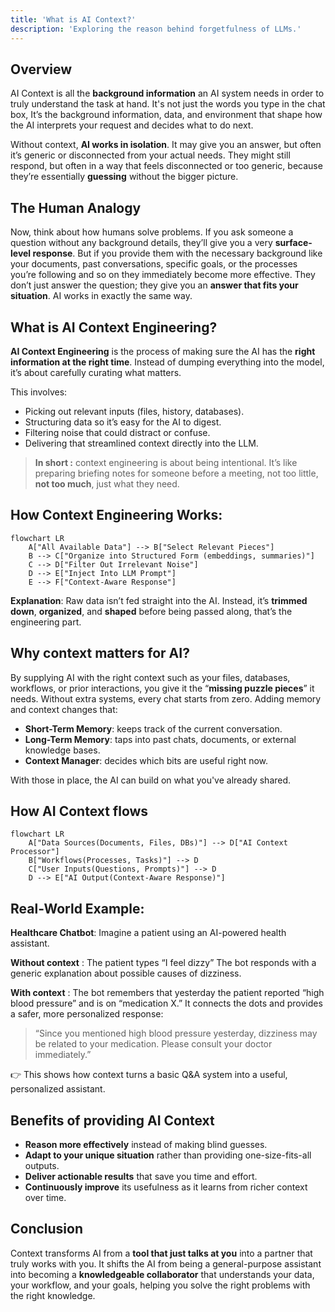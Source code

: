 ```yaml
---
title: 'What is AI Context?'
description: 'Exploring the reason behind forgetfulness of LLMs.'
---
```

## Overview

AI Context is all the **background information** an AI system needs in order to truly understand the task at hand. It's not just the words you type in the chat box, It’s the background information, data, and environment that shape how the AI interprets your request and decides what to do next.

Without context, **AI works in isolation**. It may give you an answer, but often it’s generic or disconnected from your actual needs. They might still respond, but often in a way that feels disconnected or too generic, because they’re essentially **guessing** without the bigger picture.

## The Human Analogy

Now, think about how humans solve problems. If you ask someone a question without any background details, they’ll give you a very **surface-level response**. But if you provide them with the necessary background like your documents, past conversations, specific goals, or the processes you’re following and so on they immediately become more effective. They don’t just answer the question; they give you an **answer that fits your situation**. AI works in exactly the same way.

## What is AI Context Engineering?

**AI Context Engineering** is the process of making sure the AI has the **right information at the right time**. Instead of dumping everything into the model, it’s about carefully curating what matters.

This involves:
- Picking out relevant inputs (files, history, databases).
- Structuring data so it’s easy for the AI to digest.
- Filtering noise that could distract or confuse.
- Delivering that streamlined context directly into the LLM.

> **In short :** context engineering is about being intentional. It’s like preparing briefing notes for someone before a meeting, not too little, **not too much**, just what they need.

## How Context Engineering Works:

```mermaid
flowchart LR
    A["All Available Data"] --> B["Select Relevant Pieces"]
    B --> C["Organize into Structured Form (embeddings, summaries)"]
    C --> D["Filter Out Irrelevant Noise"]
    D --> E["Inject Into LLM Prompt"]
    E --> F["Context-Aware Response"]
```

**Explanation**: Raw data isn’t fed straight into the AI. Instead, it’s **trimmed down**, **organized**, and **shaped** before being passed along, that’s the engineering part.

## Why context matters for AI?

By supplying AI with the right context such as your files, databases, workflows, or prior interactions, you give it the “**missing puzzle pieces**” it needs. Without extra systems, every chat starts from zero. Adding memory and context changes that:

- **Short-Term Memory**: keeps track of the current conversation.
- **Long-Term Memory**: taps into past chats, documents, or external knowledge bases.
- **Context Manager**: decides which bits are useful right now.

 With those in place, the AI can build on what you've already shared.

## How AI Context flows

```mermaid
flowchart LR
    A["Data Sources(Documents, Files, DBs)"] --> D["AI Context Processor"]
    B["Workflows(Processes, Tasks)"] --> D
    C["User Inputs(Questions, Prompts)"] --> D
    D --> E["AI Output(Context-Aware Response)"]
```
## Real-World Example:

**Healthcare Chatbot**:
Imagine a patient using an AI-powered health assistant.

**Without context** :
The patient types “I feel dizzy”
The bot responds with a generic explanation about possible causes of dizziness.

**With context** :
The bot remembers that yesterday the patient reported “high blood pressure” and is on “medication X.”
It connects the dots and provides a safer, more personalized response:

> “Since you mentioned high blood pressure yesterday, dizziness may be related to your medication. Please consult your doctor immediately.”

👉 This shows how context turns a basic Q&A system into a useful, personalized assistant.

## Benefits of providing AI Context

- **Reason more effectively** instead of making blind guesses.
- **Adapt to your unique situation** rather than providing one-size-fits-all outputs.
- **Deliver actionable results** that save you time and effort.
- **Continuously improve** its usefulness as it learns from richer context over time.

## Conclusion

Context transforms AI from a **tool that just talks at you** into a partner that truly works with you. It shifts the AI from being a general-purpose assistant into becoming a **knowledgeable collaborator** that understands your data, your workflow, and your goals, helping you solve the right problems with the right knowledge.


